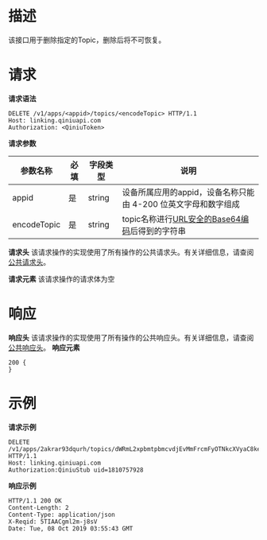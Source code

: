 # 描述
该接口用于删除指定的Topic，删除后将不可恢复。

# 请求
**请求语法**

```
DELETE /v1/apps/<appid>/topics/<encodeTopic> HTTP/1.1
Host: linking.qiniuapi.com
Authorization: <QiniuToken>
```
**请求参数**

|参数名称|必填|字段类型|说明|
|---|---|---|---|
|appid|是|string|设备所属应用的appid，设备名称只能由 4-200 位英文字母和数字组成|
|encodeTopic|是|string|topic名称进行[URL安全的Base64编码](https://developer.qiniu.com/kodo/manual/1231/appendix#1)后得到的字符串|

**请求头**
该请求操作的实现使用了所有操作的公共请求头。有关详细信息，请查阅[公共请求头](https://developer.qiniu.io/linking/api/5269/linking-http-headers)。

**请求元素**
该请求操作的请求体为空
# 响应
**响应头**
该请求操作的实现使用了所有操作的公共响应头。有关详细信息，请查阅[公共响应头](https://developer.qiniu.io/linking/api/5269/linking-http-headers)。
**响应元素**

```
200 {
}
```
# 示例

**请求示例**
```
DELETE /v1/apps/2akrar93dqurh/topics/dWRmL2xpbmtpbmcvdjEvMmFrcmFyOTNkcXVyaC8ke2RldmljZX0vdGVzdDExMS8= HTTP/1.1
Host: linking.qiniuapi.com
Authorization:QiniuStub uid=1810757928
```
**响应示例**

```
HTTP/1.1 200 OK
Content-Length: 2
Content-Type: application/json
X-Reqid: 5TIAACgml2m-j8sV
Date: Tue, 08 Oct 2019 03:55:43 GMT
```